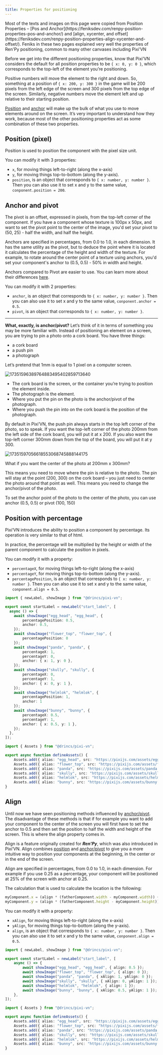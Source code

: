 ```yaml
---
title: Properties for positioning
---
```


<Callout title="References and citations" type="info">
Most of the texts and images on this page were copied from Position Properties – [Pos and Anchor](https://feniksdev.com/renpy-position-properties-pos-and-anchor/) and [align, xycenter, and offset](https://feniksdev.com/renpy-position-properties-align-xycenter-and-offset/). Feniks in these two pages explained very well the properties of Ren'Py positioning, common to many other canvases including Pixi’VN
</Callout>

Before we get into the different positioning properties, know that Pixi’VN considers the default for all position properties to be `{ x: 0, y: 0 }`, which corresponds to the top-left of the element you’re positioning.

Positive numbers will move the element to the right and down. So, something at a position of `{ x: 200, y: 300 }` in the game will be 200 pixels from the left edge of the screen and 300 pixels from the top edge of the screen. Similarly, negative numbers move the element left and up relative to their starting position.

[Position](#position-pixel) and [anchor](#anchor-and-pivot) will make up the bulk of what you use to move elements around on the screen. It’s very important to understand how they work, because most of the other positioning properties act as some combination of these two properties.

## Position (pixel)

Position is used to position the component with the pixel size unit.

You can modify it with 3 properties:

- `x`, for moving things left-to-right (along the x-axis)
- `y`, for moving things top-to-bottom (along the y-axis).
- `position`, is an object that corresponds to `{ x: number, y: number }`. Then you can also use it to set x and y to the same value, `conponent.position = 200`.

## Anchor and pivot

The pivot is an offset, expressed in pixels, from the top-left corner of the component. If you have a component whose texture is 100px x 50px, and want to set the pivot point to the center of the image, you'd set your pivot to (50, 25) - half the width, and half the height.

Anchors are specified in percentages, from 0.0 to 1.0, in each dimension. It has the same utility as the pivot, but to deduce the point where it is located it calculates the percentage of the height and width of the texture. For example, to rotate around the center point of a texture using anchors, you'd set your component's anchor to (0.5, 0.5) - 50% in width and height.

Anchors compared to Pivot are easier to use. You can learn more about their differences [here](https://pixijs.com/8.x/guides/components/sprites#pivot-vs-anchor).

You can modify it with 2 properties:

- `anchor`, is an object that corresponds to `{ x: number, y: number }`. Then you can also use it to set x and y to the same value, `conponent.anchor = 0.5`.
- `pivot`, is an object that corresponds to `{ x: number, y: number }`.

---

**What, exactly, is anchor/pivot?** Let’s think of it in terms of something you may be more familiar with. Instead of positioning an element on a screen, you are trying to pin a photo onto a cork board. You have three things:

- a cork board
- a push pin
- a photograph

Let’s pretend that 1mm is equal to 1 pixel on a computer screen.

![17351596389764883495402859713640](https://github.com/user-attachments/assets/becfa6ac-1156-49ad-8ceb-17b06627be7c)

- The cork board is the screen, or the container you’re trying to position the element inside.
- The photograph is the element.
- Where you put the pin on the photo is the anchor/pivot of the photograph.
- Where you push the pin into on the cork board is the position of the photograph.

By default in Pixi’VN, the push pin always starts in the top left corner of the photo, so to speak. If you want the top-left corner of the photo 200mm from the left side of the cork board, you will put it at x 200. If you also want the top-left corner 300mm down from the top of the board, you will put it at y 300.

![17351597056618553068745888144175](https://github.com/user-attachments/assets/c6955336-1c30-4518-8f05-edd950a1227e)

What if you want the center of the photo at 200mm x 300mm?

This means you need to move where the pin is relative to the photo. The pin will stay at the point (200, 300) on the cork board – you just need to center the photo around that point as well. This means you need to change the anchor/pivot of the photo.

To set the anchor point of the photo to the center of the photo, you can use anchor (0.5, 0.5) or pivot (100, 150)

## Position with percentage

Pixi’VN introduces the ability to position a component by percentage. Its operation is very similar to that of html.

In practice, the percentage will be multiplied by the height or width of the parent component to calculate the position in pixels.

You can modify it with a property:

- `percentageX`, for moving things left-to-right (along the x-axis)
- `percentageY`, for moving things top-to-bottom (along the y-axis).
- `percentagePosition`, is an object that corresponds to `{ x: number, y: number }`. Then you can also use it to set x and y to the same value, `conponent.align = 0.5`.

```ts tab="labels/startLabel.ts"
import { newLabel, showImage } from "@drincs/pixi-vn";

export const startLabel = newLabel("start_label", [
  async () => {
    await showImage("egg_head", "egg_head", {
        percentagePosition: 0.5,
        anchor: 0.5,
    });
    await showImage("flower_top", "flower_top", {
        percentagePosition: 0
    });
    await showImage("panda", "panda", {
        percentageX: 1,
        percentageY: 0,
        anchor: { x: 1, y: 0 },
    });
    await showImage("skully", "skully", {
        percentageX: 0,
        percentageY: 1,
        anchor: { x: 0, y: 1 },
    });
    await showImage("helmlok", "helmlok", {
        percentagePosition: 1,
        anchor: 1
    });
    await showImage("bunny", "bunny", {
        percentageX: 0.5,
        percentageY: 1,
        anchor: { x: 0.5, y: 1 },
    });
  },
]);
```

```ts tab="utils/defineAssets.ts"
import { Assets } from "@drincs/pixi-vn";

export async function defineAssets() {
    Assets.add({ alias: "egg_head", src: "https://pixijs.com/assets/eggHead.png" });
    Assets.add({ alias: "flower_top", src: "https://pixijs.com/assets/flowerTop.png" });
    Assets.add({ alias: "panda", src: "https://pixijs.com/assets/panda.png" });
    Assets.add({ alias: "skully", src: "https://pixijs.com/assets/skully.png" });
    Assets.add({ alias: "helmlok", src: "https://pixijs.com/assets/helmlok.png" });
    Assets.add({ alias: "bunny", src: "https://pixijs.com/assets/bunny.png" });
}
```

<Sandbox
  template="8sd94f"
  entry="/src/labels/startLabel.ts,/src/utils/assets-utility.ts"
/>

## Align

Until now we have seen positioning methods influenced by [anchor/pivot](#anchor-and-pivot). The disadvantage of these methods is that if for example you want to add your component to the center of the screen you will first have to set the anchor to 0.5 and then set the position to half the width and height of the screen. This is where the align property comes in.

Align is a feature originally created for ***Ren'Py***, which was also introduced in Pixi’VN. Align combines [position](#position-pixel) and [anchor/pivot](#anchor-and-pivot) to give you a more intuitive way to position your components at the beginning, in the center or in the end of the screen.

Align are specified in percentages, from 0.0 to 1.0, in each dimension. For example if you use 0.25 as a percentage, your component will be positioned at 25% of the screen with anchor at 0.25.

The calculation that is used to calculate the location is the following:

```ts
myComponent.x = (align * (fatherComponent.width - myComponent.width)) + myComponent.pivot + (myComponent.anchor * myComponent.width)
myComponent.y = (align * (fatherComponent.height - myComponent.height)) + myComponent.pivot + (myComponent.anchor * myComponent.height)
```

You can modify it with a property:

- `xAlign`, for moving things left-to-right (along the x-axis)
- `yAlign`, for moving things top-to-bottom (along the y-axis).
- `align`, is an object that corresponds to `{ x: number, y: number }`. Then you can also use it to set x and y to the same value, `conponent.align = 0.5`.

```ts tab="labels/startLabel.ts"
import { newLabel, showImage } from "@drincs/pixi-vn";

export const startLabel = newLabel("start_label", [
    async () => {
        await showImage("egg_head", "egg_head", { align: 0.5 });
        await showImage("flower_top", "flower_top", { align: 0 });
        await showImage("panda", "panda", { xAlign: 1, yAlign: 0 });
        await showImage("skully", "skully", { xAlign: 0, yAlign: 1 });
        await showImage("helmlok", "helmlok", { align: 1 });
        await showImage("bunny", "bunny", { xAlign: 0.5, yAlign: 1 });
    },
]);
```

```ts tab="utils/defineAssets.ts"
import { Assets } from "@drincs/pixi-vn";

export async function defineAssets() {
    Assets.add({ alias: "egg_head", src: "https://pixijs.com/assets/eggHead.png" });
    Assets.add({ alias: "flower_top", src: "https://pixijs.com/assets/flowerTop.png" });
    Assets.add({ alias: "panda", src: "https://pixijs.com/assets/panda.png" });
    Assets.add({ alias: "skully", src: "https://pixijs.com/assets/skully.png" });
    Assets.add({ alias: "helmlok", src: "https://pixijs.com/assets/helmlok.png" });
    Assets.add({ alias: "bunny", src: "https://pixijs.com/assets/bunny.png" });
}
```

<Sandbox
  template="yrwkf5"
  entry="/src/labels/startLabel.ts,/src/utils/assets-utility.ts"
/>

